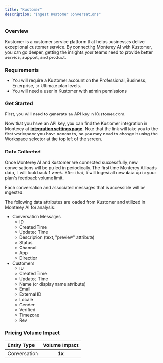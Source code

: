 ```yaml
---
title: "Kustomer"
description: "Ingest Kustomer Conversations"
---
```


### Overview

Kustomer is a customer service platform that helps businesses deliver exceptional customer service. By connecting Monterey AI with Kustomer, you can go deeper, getting the insights your teams need to provide better service, support, and product.

### Requirements

- You will require a Kustomer account on the Professional, Business, Enterprise, or Ultimate plan levels.
- You will need a user in Kustomer with admin permissions.

### Get Started

First, you will need to generate an API key in Kustomer.com.

<Steps>
  <Step title='Go to "Settings"' />
  <Step title='Click "Security" in the navigation menu' />
  <Step title='Click "API Keys"' />
  <Step title='Click "Add API Key"' />
  <Step title='Enter "Monterey AI" for the "Name" attribute' />
  <Step title="Apply the following roles for the API Key: `org.permission.conversation.read`, `org.permission.message.read`, `org.permission.customer.read`, and `org.permission.tag.read`." />
  <Step title='Click "Create"' />
  <Step title='Copy the generated "Token" value and save for later.' />
</Steps>

Now that you have an API key, you can find the Kustomer integration in Monterey at **[integration settings page](https://app.monterey.ai/w/default/settings/integrations/kustomer)**.
Note that the link will take you to the first workspace you have access to, so you may need to change it using the Workspace selector at the top left of the screen.

<Steps>
  <Step title='Go to "Settings"' />
  <Step title='Click "Integrations" in the navigation menu' />
  <Step title='Click "Kustomer"' />
  <Step title="Pase the API Key that you created in Kustomer" />
  <Step title='Click "Save" and the system will validate the API key and confirm it has necessary roles.' />
  <Step title="Once confirmed, you will be returned to Monterey AI, where you can toggle on ticket ingestion" />
  <Step title="[Optional] You can also enable each comment on the Kustomer tickets to be ingested" />
</Steps>

### Data Collected

Once Monterey AI and Kustomer are connected successfully, new conversations will be pulled in periodically. The first time Monterey AI loads data, it will look back 1 week. After that, it will ingest all new data up to your plan's feedback volume limit.

Each conversation and associated messages that is accessible will be ingested.

The following data attributes are loaded from Kustomer and utilized in Monterey AI for analysis:

- Conversation Messages
  - ID
  - Created Time
  - Updated Time
  - Description (text, "preview" attribute)
  - Status
  - Channel
  - App
  - Direction
- Customers
  - ID
  - Created Time
  - Updated Time
  - Name (or display name attribute)
  - Email
  - External ID
  - Locale
  - Gender
  - Verified
  - Timezone
  - Rev

### Pricing Volume Impact

| Entity Type  | Volume Impact |
| :----------- | :-----------: |
| Conversation |    **1x**     |
